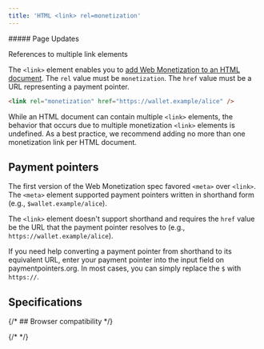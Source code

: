 ```yaml
---
title: 'HTML <link> rel=monetization'
---
```



<div class='draft'>
  ##### Page Updates
  
References to multiple link elements

</div>

The `<link>` element enables you to [add Web Monetization to an HTML document](/docs/guides/monetize-page). The `rel` value must be `monetization`. The `href` value must be a URL representing a payment pointer.

```html
<link rel="monetization" href="https://wallet.example/alice" />
```

While an HTML document can contain multiple `<link>` elements, the behavior that occurs due to multiple monetization `<link>` elements is undefined. As a best practice, we recommend adding no more than one monetization link per HTML document.

## Payment pointers

The first version of the Web Monetization spec favored `<meta>` over `<link>`. The `<meta>` element supported payment pointers written in shorthand form (e.g., `$wallet.example/alice`).

The `<link>` element doesn't support shorthand and requires the `href` value be the URL that the payment pointer resolves to (e.g., `https://wallet.example/alice`).

If you need help converting a payment pointer from shorthand to its equivalent URL, enter your payment pointer into the input field on <LinkOut href="https://paymentpointers.org">paymentpointers.org</LinkOut>. In most cases, you can simply replace the `$` with `https://`.

## Specifications

<Specification anchor='link-type-monetization' />

{/* ## Browser compatibility */}

{/* <BrowserCompat json={data} /> */}